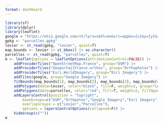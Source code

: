 ```yaml
---
format: dashboard
---
```


```r
library(sf)
library(dplyr)
library(leaflet)
google = "https://mts1.google.com/vt/lyrs=s&hl=en&src=app&x={x}&y={y}&z={z}&s=G"
gpkg <- "parcelles.gpkg"
levier <- st_read(gpkg, "levier", quiet=T)
map_bounds <- levier |> st_bbox() |> as.character()
parcelles <- st_read(gpkg, "parcelles", quiet=T)
m <- leaflet(options = leafletOptions(attributionControl=FALSE)) |> 
    addProviderTiles("OpenStreetMap.France", group="OSM") |>
    addProviderTiles("GeoportailFrance.orthos", group="Orthophotos") |>
    addProviderTiles("Esri.WorldImagery", group="Esri Imagery") |>
    addTiles(google, group="Google Imagery") |>
    fitBounds(map_bounds[1], map_bounds[2], map_bounds[3], map_bounds[4]) |>
    addPolygons(data=levier, color="black", fill=F, weight=2, group="Levier") |>
    addPolygons(data=parcelles, color="red", fill=T, weight=2, fillOpacity=0, group="Parcelles", popup=~parcelles$numero) |>
    addLayersControl(position = "topright",
        baseGroups=c("OSM","Orthpotos","Google Imagery","Esri Imagery"),
        overlayGroups = c("Levier","Parcelles"),
        options = layersControlOptions(collapsed=F)) |>
    hideGroup(c(""))
m
```
